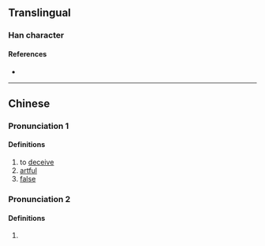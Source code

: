 {{character info/new}}
==Translingual==

===Han character===
{{Han char|rn=9|rad=人|as=15|sn=17|four=|canj=OTWI|ids=⿰亻蔑}}

====References====
* {{Han ref|kx=0120.150|hdz=10233.010|uh=349D|ud=13469}}

----

==Chinese==
{{zh-forms}}
{{zh-attn-split}}

===Pronunciation 1===
{{zh-pron
|m=miè
|c=mit6,ziu5
|mc=2
|oc=
|ma=
|cat=v,a
}}

====Definitions====
{{zh-hanzi}}

# to [[deceive]]
# [[artful]]
# [[false]]

===Pronunciation 2===
{{zh-pron
|m=wà
|mc=1
|oc=
|ma=
|cat=
}}

====Definitions====
{{zh-hanzi}}

# {{zh-only|㒝羯}}
